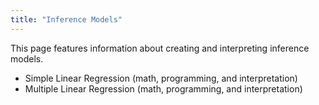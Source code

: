 ```yaml
---
title: "Inference Models"
---
```


This page features information about creating and interpreting inference models.

- Simple Linear Regression (math, programming, and interpretation)
- Multiple Linear Regression (math, programming, and interpretation)